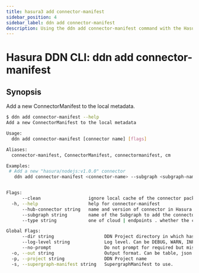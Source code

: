 ```yaml
---
title: hasura3 add connector-manifest
sidebar_position: 4
sidebar_label: ddn add connector-manifest
description: Using the ddn add connector-manifest command with the Hasura CLI
---
```


# Hasura DDN CLI: ddn add connector-manifest 

## Synopsis
Add a new ConnectorManifest to the local metadata.

```bash
$ ddn add connector-manifest --help
Add a new ConnectorManifest to the local metadata

Usage:
  ddn add connector-manifest [connector name] [flags]

Aliases:
  connector-manifest, ConnectorManifest, connectormanifest, cm

Examples:
 # Add a new "hasura/nodejs:v1.0.0" connector
   ddn add connector-manifest <connector-name> --subgraph <subgraph-name> --hub-connector hasura/postgres:v0.5.1 --type cloud


Flags:
      --clean                  ignore local cache of the connector package
  -h, --help                   help for connector-manifest
      --hub-connector string   name and version of connector in Hasura Connector Hub
      --subgraph string        name of the Subgraph to add the connector to
      --type string            one of cloud | endpoints . whether the connector should be deployed on Hasura DDN or is already running. Choose 'cloud' by default

Global Flags:
      --dir string                   DDN Project directory in which hasura.yaml is present (default ".")
      --log-level string             Log level. Can be DEBUG, WARN, INFO, ERROR, or FATAL. (default "INFO")
      --no-prompt                    Do not prompt for required but missing flags
  -o, --out string                   Output format. Can be table, json or yaml. (default "table")
  -p, --project string               DDN Project name
  -s, --supergraph-manifest string   SupergraphManifest to use.
```


